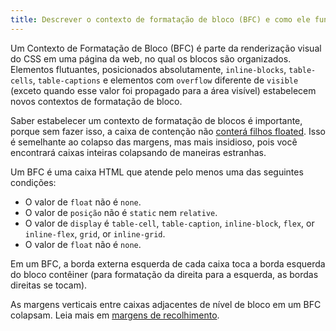 ```yaml
---
title: Descrever o contexto de formatação de bloco (BFC) e como ele funciona.
---
```


Um Contexto de Formatação de Bloco (BFC) é parte da renderização visual do CSS em uma página da web, no qual os blocos são organizados. Elementos flutuantes, posicionados absolutamente, `inline-blocks`, `table-cells`, `table-captions` e elementos com `overflow` diferente de `visible` (exceto quando esse valor foi propagado para a área visível) estabelecem novos contextos de formatação de bloco.

Saber estabelecer um contexto de formatação de blocos é importante, porque sem fazer isso, a caixa de contenção não [conterá filhos floated](https://developer.mozilla.org/en-US/docs/Web/Guide/CSS/Block_formatting_context#Make_float_content_and_alongside_content_the_same_height). Isso é semelhante ao colapso das margens, mas mais insidioso, pois você encontrará caixas inteiras colapsando de maneiras estranhas.

Um BFC é uma caixa HTML que atende pelo menos uma das seguintes condições:

- O valor de `float` não é `none`.
- O valor de `posição` não é `static` nem `relative`.
- O valor de `display` é `table-cell`, `table-caption`, `inline-block`, `flex`, or `inline-flex`, `grid`, or `inline-grid`.
- O valor de `float` não é `none`.

Em um BFC, a borda externa esquerda de cada caixa toca a borda esquerda do bloco contêiner (para formatação da direita para a esquerda, as bordas direitas se tocam).

As margens verticais entre caixas adjacentes de nível de bloco em um BFC colapsam. Leia mais em [margens de recolhimento](https://developer.mozilla.org/en-US/docs/Web/CSS/CSS_Box_Model/Mastering_margin_collapsing).
